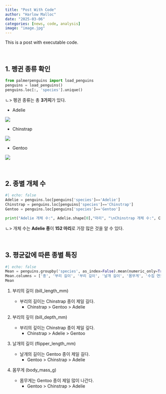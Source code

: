 ```yaml
---
title: "Post With Code"
author: "Harlow Malloc"
date: "2025-03-06"
categories: [news, code, analysis]
image: "image.jpg"
---
```


This is a post with executable code.


<br>

## 1. 펭귄 종류 확인

```python
from palmerpenguins import load_penguins
penguins = load_penguins()
penguins.loc[:, 'species'].unique()
```

ㄴ\> 펭귄 종류는 총 **3가지**가 있다.

-   Adelie

![](https://www.oceanlight.com/stock-photo/pygoscelis-adeliae-adelie-penguin-antarctica-photograph-25015-476837.jpg)

-   Chinstrap

![](https://cdn.prod.website-files.com/663b14d8b3ed91cb605fc95e/6672886d9b75d704fb86a233_chinstrap-penguin.png)

-   Gentoo

![](https://www.voyagers.travel/_ipx/w_2400&f_webp&q_85/google/travel-web-app-1.appspot.com/flamelink/media/Gentoo%20Penguin%20-%20Canva%20-%20jtstewartphoto.jpg%3Falt=media)

<br>

## 2. 종별 개체 수

```python
#| echo: false
Adelie = penguins.loc[penguins['species']=='Adelie']
Chinstrap = penguins.loc[penguins['species']=='Chinstrap']
Gentoo = penguins.loc[penguins['species']=='Gentoo']

print("Adelie 개체 수:", Adelie.shape[0],"마리", "\nChinstrap 개체 수:", Chinstrap.shape[0],"마리", "\nGentoo 개체 수:", Gentoo.shape[0],"마리")
```

ㄴ\> 개체 수는 **Adelie 종**이 **152 마리**로 가장 많은 것을 알 수 있다.

<br>

## 3. 평균값에 따른 종별 특징

```python
#| echo: false
Mean = penguins.groupby('species', as_index=False).mean(numeric_only=True).round(2)
Mean.columns = ['종', '부리 길이', '부리 깊이', '날개 길이', '몸무게', '수집 연도']
Mean
```

1.  부리의 길이 (bill_length_mm)

    -   부리의 길이는 Chinstrap 종이 제일 길다.
        -   Chinstrap \> Gentoo \> Adelie

2.  부리의 깊이 (bill_depth_mm)

    -   부리의 깊이는 Chinstrap 종이 제일 깊다.
        -   Chinstrap \> Adelie \> Gentoo

3.  날개의 길이 (flipper_length_mm)

    -   날개의 길이는 Gentoo 종이 제일 길다.
        -   Gentoo \> Chinstrap \> Adelie

4.  몸무게 (body_mass_g)

    -   몸무게는 Gentoo 종이 제일 많이 나간다.
        -   Gentoo \> Chinstrap \> Adelie



<br>
<br>